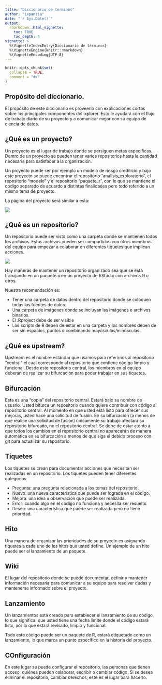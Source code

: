 ```yaml
---
title: "Diccionario de términos"
author: "ixpantia"
date: "`r Sys.Date()`"
output:
  rmarkdown::html_vignette:
    toc: TRUE
    toc_depth: 6
vignette: >
  %\VignetteIndexEntry{Diccionario de términos}
  %\VignetteEngine{knitr::rmarkdown}
  %\VignetteEncoding{UTF-8}
---
```


```r
knitr::opts_chunk$set(
  collapse = TRUE,
  comment = "#>"
)
```

## Propósito del diccionario. 

El propósito de este diccionario es proveerlo con explicaciones cortas sobre
los principales componentes del ixplorer. Esto le ayudará con  el flujo de
trabajo diario de su proyecto y a comunicar mejor con su equipo de ciencia de
datos.

## ¿Qué es un proyecto?

Un proyecto es el lugar de trabajo donde se persiguen metas específicas. Dentro
de un proyecto se pueden tener varios repositorios hasta la cantidad necesaria
para satisfacer a la organización.

Un proyecto puede ser por ejemplo un modelo de riesgo crediticio y bajo este
proyecto se puede encontrar el repositorio "analisis_exploratorio", el repositorio
"modelo" y el repositorio "paquete_r", con lo que se mantiene el código separado
de acuerdo a distintas finalidades pero todo referido a un mismo tema de proyecto.

La página del proyecto será similar a esta:

![](img/project.png)

## ¿Qué es un repositorio? 

Un repositorio puede ser visto como una carpeta donde se mantienen todos los
archivos. Estos archivos pueden ser compartidos con otros miembros del equipo
para empezar a colaborar en diferentes tiquetes que implican acciones.

![](img/repo.png)

Hay maneras de mantener un repositorio organizado sea que se está trabajando en
un paquete o en un proyecto de RStudio con archivos R u otros.

Nuestra recomendación es:

- Tener una carpeta de datos dentro del repositorio donde se coloquen todas las
  fuentes de datos.
- Una carpeta de imágenes donde se incluyan las imágenes o archivos binarios.
- El .Rproject debe de ser visible
- Los scripts de R deben de estar en una carpeta y los nombres deben de ser sin
  espacios, puntos o combinando mayúsculas/minúsculas.

## ¿Qué es upstream?

Upstream es el nombre estándar que usamos para referirnos al repositorio
"central" el cual corresponde al repositorio que contiene código limpio y
funcional. Desde este repositorio central, los miembros en el equipo deberán de
realizar su bifurcación para poder trabajar en sus tiquetes.

## Bifurcación

Esta es una "copia" del repositorio central. Estará bajo su nombre de usuario.
Usted bifurca un repositorio cuando quiere contribuir con código al repositorio
central. Al momento en que usted está listo para ofrecer sus mejoras, usted
hace una solicitud de fusión. En su bifurcación (a menos de que realice una
solicitud de fusión) únicamente su trabajo afectará su repositorio bifurcado,
no el repositorio central. Se debe de estar atento a que todos los cambios en
el repositorio central no aparecerán de manera automática en su bifurcación a
menos de que siga el debido proceso con git para actualizar su repositorio.

## Tiquetes 

Los tiquetes se crean para documentar acciones que necesitan ser realizadas en
un repositorio. Los tiquetes pueden tener diferentes categorías:

 - Pregunta: una pregunta relacionada a los temas del repositorio.
 - Nuevo: una nueva característica que puede ser lograda en el código.
 - Mejora: una idea u observación que puede ser realizada.
 - Error: cuando algo en el código no funciona y necesita ser resuelto. 
 - Deseo: una característica que puede ser realizada pero no tiene prioridad.
 
## Hito

Una manera de organizar las prioridades de su proyecto es asignando tiquetes a
cada uno de los hitos que usted define. Un ejemplo de un hito puede ser el
lanzamiento de un paquete.

## Wiki

El lugar del repositorio donde se puede documentar, definir y mantener
información necesaria para comunicar a su equipo para resolver dudas y
mantenerse informado sobre el proyecto.

## Lanzamiento

Un lanzamientos está creado para establecer el lanzamiento de su código, lo que
significa: que usted tiene una fecha límite donde el código estará listo, por
lo que estará revisado, limpio y funcional.

Todo este código puede ser un paquete de R, estará etiquetado como un
lanzamiento, lo que marca un punto específico en la historia del proyecto.

## COnfiguración

En este lugar se puede configurar el repositorio, las personas que tienen
acceso, quiénes pueden colaborar, escribir o cambiar código. Si se desea
eliminar el repositorio, cambiar derechos, este es el lugar para hacerlo.

